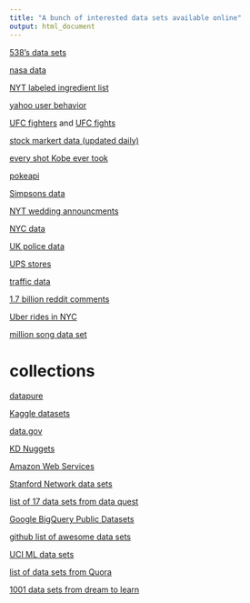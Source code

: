 ```yaml
---
title: "A bunch of interested data sets available online"
output: html_document
---
```


[538's data sets](https://github.com/fivethirtyeight/data)

[nasa data](http://data.nasa.gov/)

[NYT labeled ingredient list](http://open.blogs.nytimes.com/2016/04/27/structured-ingredients-data-tagging/?_r=0)

[yahoo user behavior](http://www.businessfinancenews.com/27319-yahoo-release-largest-cache-to-improve-machine-learning/)

[UFC fighters](https://docs.google.com/spreadsheets/d/1z3QX0uWXv-XHX2Nfuj6zZHrfEeXI3A9CKWkrGaBzB8s/edit#gid=0) and [UFC fights](https://docs.google.com/spreadsheets/d/1sQOtIwkEiTe4kwwRHw5bwi72ZJHXlAVcCNMImr-Ml6U/edit#gid=0)

[stock markert data (updated daily)](https://github.com/eliangcs/pystock-data)

[every shot Kobe ever took](https://github.com/datadesk/kobe-every-shot-ever/blob/master/kobe-every-shot-ever.ipynb)

[pokeapi](http://pokeapi.co/)

[Simpsons data](https://www.kaggle.com/wcukierski/the-simpsons-by-the-data)

[NYT wedding announcments](https://github.com/TheUpshot/nyt_weddings)


[NYC data](https://data.cityofnewyork.us/login)


[UK police data](https://data.police.uk/)


[UPS stores](https://gist.github.com/masterofpun/c20bc7caa852b49f83e1669cadf6c999)

[traffic data](http://opentraffic.io/)

[1.7 billion reddit comments](https://www.reddit.com/r/datasets/comments/3bxlg7/i_have_every_publicly_available_reddit_comment/)

[Uber rides in NYC](https://www.kaggle.com/fivethirtyeight/uber-pickups-in-new-york-city)

[million song data set](http://labrosa.ee.columbia.edu/millionsong/)





# collections
[datapure](http://www.datapure.co/open-data-sets)

[Kaggle datasets](https://www.kaggle.com/datasets)

[data.gov](https://www.data.gov/)

[KD Nuggets](http://www.kdnuggets.com/datasets/index.html)

[Amazon Web Services](https://aws.amazon.com/datasets/)

[Stanford Network data sets](http://snap.stanford.edu/data/)

[list of 17 data sets from data quest](https://www.dataquest.io/blog/free-datasets-for-projects/)

[Google BigQuery Public Datasets](https://cloud.google.com/bigquery/public-data/)


[github list of awesome data sets](https://github.com/caesar0301/awesome-public-datasets)

[UCI ML data sets](http://mlr.cs.umass.edu/ml/datasets.html)

[list of data sets from Quora](https://www.quora.com/Where-can-I-find-large-datasets-open-to-the-public)


[1001 data sets from dream to learn](https://dreamtolearn.com/ryan/1001_datasets)









